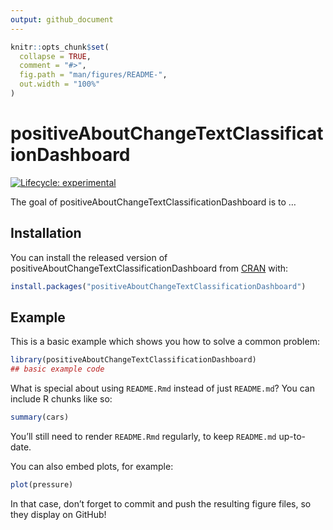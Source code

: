 ```yaml
---
output: github_document
---
```


<!-- README.md is generated from README.Rmd. Please edit that file -->

```r
knitr::opts_chunk$set(
  collapse = TRUE,
  comment = "#>",
  fig.path = "man/figures/README-",
  out.width = "100%"
)
```

# positiveAboutChangeTextClassificationDashboard

<!-- badges: start -->
[![Lifecycle: experimental](https://img.shields.io/badge/lifecycle-experimental-orange.svg)](https://www.tidyverse.org/lifecycle/#experimental)
<!-- badges: end -->

The goal of positiveAboutChangeTextClassificationDashboard is to ...

## Installation

You can install the released version of positiveAboutChangeTextClassificationDashboard from [CRAN](https://CRAN.R-project.org) with:

``` r
install.packages("positiveAboutChangeTextClassificationDashboard")
```

## Example

This is a basic example which shows you how to solve a common problem:

```r
library(positiveAboutChangeTextClassificationDashboard)
## basic example code
```

What is special about using `README.Rmd` instead of just `README.md`? You can include R chunks like so:

```r
summary(cars)
```

You'll still need to render `README.Rmd` regularly, to keep `README.md` up-to-date.

You can also embed plots, for example:

```r
plot(pressure)
```

In that case, don't forget to commit and push the resulting figure files, so they display on GitHub!
